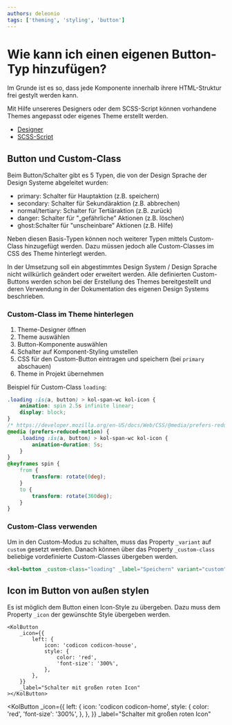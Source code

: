 ```yaml
---
authors: deleonio
tags: ['theming', 'styling', 'button']
---
```



# Wie kann ich einen eigenen Button-Typ hinzufügen?

Im Grunde ist es so, dass jede Komponente innerhalb ihrere HTML-Struktur frei gestylt werden kann.

Mit Hilfe unsereres Designers oder dem SCSS-Script können vorhandene Themes angepasst oder eigenes Theme erstellt werden.

- [Designer](/docs/concepts/styling/designer)
- [SCSS-Script](/docs/concepts/styling/scss)

## Button und Custom-Class

Beim Button/Schalter gibt es 5 Typen, die von der Design Sprache der Design Systeme abgeleitet wurden:

- primary: Schalter für Hauptaktion (z.B. speichern)
- secondary: Schalter für Sekundäraktion (z.B. abbrechen)
- normal/tertiary: Schalter für Tertiäraktion (z.B. zurück)
- danger: Schalter für "„gefährliche” Aktionen (z.B. löschen)
- ghost:Schalter für "unscheinbare” Aktionen (z.B. Hilfe)

Neben diesen Basis-Typen können noch weiterer Typen mittels Custom-Class hinzugefügt werden.
Dazu müssen jedoch alle Custom-Classes im CSS des Theme hinterlegt werden.

<kol-details _summary="Warum?" _open>
	In der Umsetzung soll ein abgestimmtes Design System / Design Sprache nicht willkürlich geändert oder erweitert werden. Alle definierten Custom-Buttons werden
	schon bei der Erstellung des Themes bereitgestellt und deren Verwendung in der Dokumentation des eigenen Design Systems beschrieben.
</kol-details>

### Custom-Class im Theme hinterlegen

1. Theme-Designer öffnen
2. Theme auswählen
3. Button-Komponente auswählen
4. Schalter auf Komponent-Styling umstellen
5. CSS für den Custom-Button eintragen und speichern (bei `primary` abschauen)
6. Theme in Projekt übernehmen

Beispiel für Custom-Class `loading`:

```css
.loading :is(a, button) > kol-span-wc kol-icon {
	animation: spin 2.5s infinite linear;
	display: block;
}
/* https://developer.mozilla.org/en-US/docs/Web/CSS/@media/prefers-reduced-motion#toning_down_the_animation_scaling */
@media (prefers-reduced-motion) {
	.loading :is(a, button) > kol-span-wc kol-icon {
		animation-duration: 5s;
	}
}
@keyframes spin {
	from {
		transform: rotate(0deg);
	}
	to {
		transform: rotate(360deg);
	}
}
```

### Custom-Class verwenden

Um in den Custom-Modus zu schalten, muss das Property `_variant` auf `custom` gesetzt werden. Danach
können über das Property `_custom-class` beliebige vordefinierte Custom-Classes übergeben werden.

```html
<kol-button _custom-class="loading" _label="Speichern" variant="custom"></kol-button>
```

## Icon im Button von außen stylen

Es ist möglich dem Button einen Icon-Style zu übergeben. Dazu muss dem Property `_icon` der gewünschte Style übergeben werden.

```tsx
<KolButton
	_icon={{
		left: {
			icon: 'codicon codicon-house',
			style: {
				color: 'red',
				'font-size': '300%',
			},
		},
	}}
	_label="Schalter mit großen roten Icon"
></KolButton>
```

<KolButton
	_icon={{
		left: {
			icon: 'codicon codicon-home',
			style: {
				color: 'red',
				'font-size': '300%',
			},
		},
	}}
	_label="Schalter mit großen roten Icon"
></KolButton>
